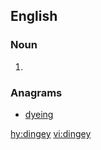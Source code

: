 ==English==

===Noun===
{{en-noun}}

# {{alternative spelling of|dinghy}}

===Anagrams===
* [[dyeing#English|dyeing]]

[[hy:dingey]]
[[vi:dingey]]
